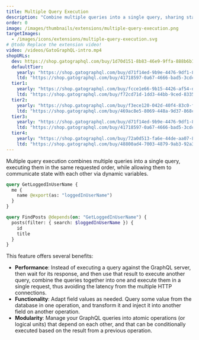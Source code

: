 ```yaml
---
title: Multiple Query Execution
description: "Combine multiple queries into a single query, sharing state across them and executing them in the requested order."
order: 0
image: /images/thumbnails/extensions/multiple-query-execution.png
targetImages:
  - /images/icons/extensions/multiple-query-execution.svg
# @todo Replace the extension video!
video: /videos/GatoGraphQL-intro.mp4
shopURLs:
  dev: https://shop.gatographql.com/buy/1d70d151-8b83-46e9-9ffa-888b6b1285e6
  defaultTier:
    yearly: "https://shop.gatographql.com/buy/d71f14ed-9b9e-4476-9df1-8c8a9011c940"
    ltd: "https://shop.gatographql.com/buy/41718597-0a67-4666-bad5-3cdc68fe8a1b"
  tier1:
    yearly: "https://shop.gatographql.com/buy/fcce1e66-9b15-4426-af54-d6751379e9ed"
    ltd: "https://shop.gatographql.com/buy/f72cd71d-1dd3-44bb-9ced-8335132e54cc"
  tier2:
    yearly: "https://shop.gatographql.com/buy/f3ece120-042d-40f4-83c0-f399e7e90bd8"
    ltd: "https://shop.gatographql.com/buy/469ac8e5-8069-448a-9d37-868c4f517271"
  tier3:
    yearly: "https://shop.gatographql.com/buy/d71f14ed-9b9e-4476-9df1-8c8a9011c940"
    ltd: "https://shop.gatographql.com/buy/41718597-0a67-4666-bad5-3cdc68fe8a1b"
  tier4:
    yearly: "https://shop.gatographql.com/buy/72a0d513-fa6e-44de-aa07-883eb7eadda9"
    ltd: "https://shop.gatographql.com/buy/48800ad4-7003-4879-9ab3-92a33912371a"
---
```


Multiple query execution combines multiple queries into a single query, executing them in the same requested order, while allowing them to communicate state with each other via dynamic variables.

```graphql
query GetLoggedInUserName {
  me {
    name @export(as: "loggedInUserName")
  }
}

query FindPosts @depends(on: "GetLoggedInUserName") {
  posts(filter: { search: $loggedInUserName }) {
    id
    title
  }
}
```

This feature offers several benefits:

- **Performance**: Instead of executing a query against the GraphQL server, then wait for its response, and then use that result to execute another query, combine the queries together into one and execute them in a single request, thus avoiding the latency from the multiple HTTP connections.
- **Functionality**: Adapt field values as needed. Query some value from the database in one operation, and transform it and inject it into another field on another operation.
- **Modularity**: Manage your GraphQL queries into atomic operations (or logical units) that depend on each other, and that can be conditionally executed based on the result from a previous operation.

